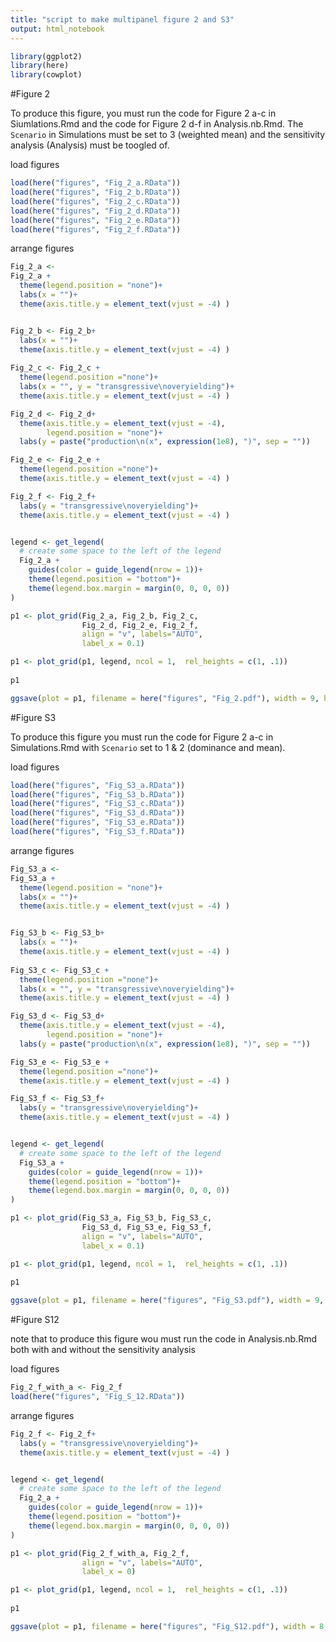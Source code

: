 ```yaml
---
title: "script to make multipanel figure 2 and S3"
output: html_notebook
---
```


```r
library(ggplot2)
library(here)
library(cowplot)
```
#Figure 2

To produce this figure, you must run the code for Figure 2 a-c in Siumlations.Rmd and the code for Figure 2 d-f in Analysis.nb.Rmd. The `Scenario` in Simulations must be set to 3 (weighted mean) and the sensitivity analysis  (Analysis) must be toogled of. 

load figures
```r

load(here("figures", "Fig_2_a.RData"))
load(here("figures", "Fig_2_b.RData"))
load(here("figures", "Fig_2_c.RData"))
load(here("figures", "Fig_2_d.RData"))
load(here("figures", "Fig_2_e.RData"))
load(here("figures", "Fig_2_f.RData"))
```


arrange figures
```r
Fig_2_a <- 
Fig_2_a +
  theme(legend.position = "none")+
  labs(x = "")+
  theme(axis.title.y = element_text(vjust = -4) )


Fig_2_b <- Fig_2_b+
  labs(x = "")+
  theme(axis.title.y = element_text(vjust = -4) )
  
Fig_2_c <- Fig_2_c +
  theme(legend.position ="none")+
  labs(x = "", y = "transgressive\noveryielding")+
  theme(axis.title.y = element_text(vjust = -4) )

Fig_2_d <- Fig_2_d+
  theme(axis.title.y = element_text(vjust = -4),
        legend.position = "none")+
  labs(y = paste("production\n(x", expression(1e8), ")", sep = ""))

Fig_2_e <- Fig_2_e +
  theme(legend.position ="none")+
  theme(axis.title.y = element_text(vjust = -4) )

Fig_2_f <- Fig_2_f+
  labs(y = "transgressive\noveryielding")+
  theme(axis.title.y = element_text(vjust = -4) )


legend <- get_legend(
  # create some space to the left of the legend
  Fig_2_a + 
    guides(color = guide_legend(nrow = 1))+
    theme(legend.position = "bottom")+
    theme(legend.box.margin = margin(0, 0, 0, 0))
)

p1 <- plot_grid(Fig_2_a, Fig_2_b, Fig_2_c, 
                Fig_2_d, Fig_2_e, Fig_2_f, 
                align = "v", labels="AUTO",
                label_x = 0.1)

p1 <- plot_grid(p1, legend, ncol = 1,  rel_heights = c(1, .1))
         
p1

ggsave(plot = p1, filename = here("figures", "Fig_2.pdf"), width = 9, height = 6)


```

#Figure S3

To produce this figure you must run the code for Figure 2 a-c in Simulations.Rmd with `Scenario` set to 1 & 2 (dominance and mean). 

load figures
```r
load(here("figures", "Fig_S3_a.RData"))
load(here("figures", "Fig_S3_b.RData"))
load(here("figures", "Fig_S3_c.RData"))
load(here("figures", "Fig_S3_d.RData"))
load(here("figures", "Fig_S3_e.RData"))
load(here("figures", "Fig_S3_f.RData"))
```


arrange figures
```r
Fig_S3_a <- 
Fig_S3_a +
  theme(legend.position = "none")+
  labs(x = "")+
  theme(axis.title.y = element_text(vjust = -4) )


Fig_S3_b <- Fig_S3_b+
  labs(x = "")+
  theme(axis.title.y = element_text(vjust = -4) )
  
Fig_S3_c <- Fig_S3_c +
  theme(legend.position ="none")+
  labs(x = "", y = "transgressive\noveryielding")+
  theme(axis.title.y = element_text(vjust = -4) )

Fig_S3_d <- Fig_S3_d+
  theme(axis.title.y = element_text(vjust = -4),
        legend.position = "none")+
  labs(y = paste("production\n(x", expression(1e8), ")", sep = ""))

Fig_S3_e <- Fig_S3_e +
  theme(legend.position ="none")+
  theme(axis.title.y = element_text(vjust = -4) )

Fig_S3_f <- Fig_S3_f+
  labs(y = "transgressive\noveryielding")+
  theme(axis.title.y = element_text(vjust = -4) )


legend <- get_legend(
  # create some space to the left of the legend
  Fig_S3_a + 
    guides(color = guide_legend(nrow = 1))+
    theme(legend.position = "bottom")+
    theme(legend.box.margin = margin(0, 0, 0, 0))
)

p1 <- plot_grid(Fig_S3_a, Fig_S3_b, Fig_S3_c, 
                Fig_S3_d, Fig_S3_e, Fig_S3_f, 
                align = "v", labels="AUTO",
                label_x = 0.1)

p1 <- plot_grid(p1, legend, ncol = 1,  rel_heights = c(1, .1))
         
p1

ggsave(plot = p1, filename = here("figures", "Fig_S3.pdf"), width = 9, height = 6)


```

#Figure S12

note that to produce this figure wou must run the code in Analysis.nb.Rmd both with and without the sensitivity analysis

load figures
```r
Fig_2_f_with_a <- Fig_2_f
load(here("figures", "Fig_S_12.RData"))
```


arrange figures
```r

Fig_2_f <- Fig_2_f+
  labs(y = "transgressive\noveryielding")+
  theme(axis.title.y = element_text(vjust = -4) )


legend <- get_legend(
  # create some space to the left of the legend
  Fig_2_a + 
    guides(color = guide_legend(nrow = 1))+
    theme(legend.position = "bottom")+
    theme(legend.box.margin = margin(0, 0, 0, 0))
)

p1 <- plot_grid(Fig_2_f_with_a, Fig_2_f, 
                align = "v", labels="AUTO",
                label_x = 0)

p1 <- plot_grid(p1, legend, ncol = 1,  rel_heights = c(1, .1))
         
p1

ggsave(plot = p1, filename = here("figures", "Fig_S12.pdf"), width = 8, height = 4)


```
